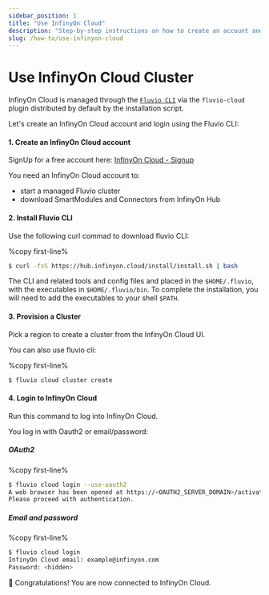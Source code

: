 ```yaml
---
sidebar_position: 1
title: "Use InfinyOn Cloud"
description: "Step-by-step instructions on how to create an account and login to InfinyOn Cloud using the CLI."
slug: /how-to/use-infinyon-cloud
---
```


# Use InfinyOn Cloud Cluster

InfinyOn Cloud is managed through the [`Fluvio CLI`] via the `fluvio-cloud` plugin distributed by default by the installation script.

Let's create an InfinyOn Cloud account and login using the Fluvio CLI:

#### 1. Create an InfinyOn Cloud account

SignUp for a free account here: [InfinyOn Cloud - Signup](https://infinyon.cloud/signup)

You need an InfinyOn Cloud account to:
* start a managed Fluvio cluster
* download SmartModules and Connectors from InfinyOn Hub


#### 2. Install Fluvio CLI

Use the following curl commad to download fluvio CLI:

%copy first-line%
```bash
$ curl -fsS https://hub.infinyon.cloud/install/install.sh | bash
```

The CLI and related tools and config files and placed in the `$HOME/.fluvio`, with the executables in `$HOME/.fluvio/bin`.
To complete the installation, you will need to add the executables to your shell `$PATH`.


#### 3. Provision a Cluster

Pick a region to create a cluster from the InfinyOn Cloud UI.

You can also use fluvio cli:

%copy first-line%
```bash
$ fluvio cloud cluster create
```


#### 4. Login to InfinyOn Cloud

Run this command to log into InfinyOn Cloud.

You log in with Oauth2 or email/password:


##### OAuth2

%copy first-line%
```bash
$ fluvio cloud login --use-oauth2
A web browser has been opened at https://<OAUTH2_SERVER_DOMAIN>/activate?user_code=<CODE>.
Please proceed with authentication.
```

##### Email and password

%copy first-line%
```bash
$ fluvio cloud login
InfinyOn Cloud email: example@infinyon.com
Password: <hidden>
```

:tada: Congratulations! You are now connected to InfinyOn Cloud.


[`Fluvio CLI`]: https://www.fluvio.io/cli/
